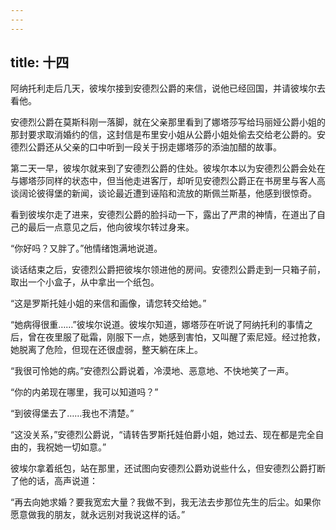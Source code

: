 ```yaml
---
---
---
```

title: 十四
---



阿纳托利走后几天，彼埃尔接到安德烈公爵的来信，说他已经回国，并请彼埃尔去看他。

安德烈公爵在莫斯科刚一落脚，就在父亲那里看到了娜塔莎写给玛丽娅公爵小姐的那封要求取消婚约的信，这封信是布里安小姐从公爵小姐处偷去交给老公爵的。安德烈公爵还从父亲的口中听到一段关于拐走娜塔莎的添油加醋的故事。

第二天一早，彼埃尔就来到了安德烈公爵的住处。彼埃尔本以为安德烈公爵会处在与娜塔莎同样的状态中，但当他走进客厅，却听见安德烈公爵正在书房里与客人高谈阔论彼得堡的新闻，谈论最近遭到诬陷和流放的斯佩兰斯基，他感到很惊奇。

看到彼埃尔走了进来，安德烈公爵的脸抖动一下，露出了严肃的神情，在道出了自己的最后一点意见之后，他向彼埃尔转过身来。

“你好吗？又胖了。”他情绪饱满地说道。

谈话结束之后，安德烈公爵把彼埃尔领进他的房间。安德烈公爵走到一只箱子前，取出一个小盒子，从中拿出一个纸包。

“这是罗斯托娃小姐的来信和画像，请您转交给她。”

“她病得很重……”彼埃尔说道。彼埃尔知道，娜塔莎在听说了阿纳托利的事情之后，曾在夜里服了砒霜，刚服下一点，她感到害怕，又叫醒了索尼娅。经过抢救，她脱离了危险，但现在还很虚弱，整天躺在床上。

“我很可怜她的病。”安德烈公爵说着，冷漠地、恶意地、不快地笑了一声。

“你的内弟现在哪里，我可以知道吗？”

“到彼得堡去了……我也不清楚。”

“这没关系，”安德烈公爵说，“请转告罗斯托娃伯爵小姐，她过去、现在都是完全自由的，我祝她一切如意。”

彼埃尔拿着纸包，站在那里，还试图向安德烈公爵劝说些什么，但安德烈公爵打断了他的话，高声说道：

“再去向她求婚？要我宽宏大量？我做不到，我无法去步那位先生的后尘。如果你愿意做我的朋友，就永远别对我说这样的话。”